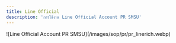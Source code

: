 ```yaml
---
title: Line Official
description: 'การใช้งาน Line Official Account PR SMSU'
---
```


<Card
  title="เพิ่มเพื่อน Line Official Account"
  icon="line"
  href="https://lin.ee/Sidfjvd"
/>

<Frame caption="Line Official Account Rich Menu">
  ![Line Official Account PR SMSU](/images/sop/pr/pr_linerich.webp)
</Frame>
